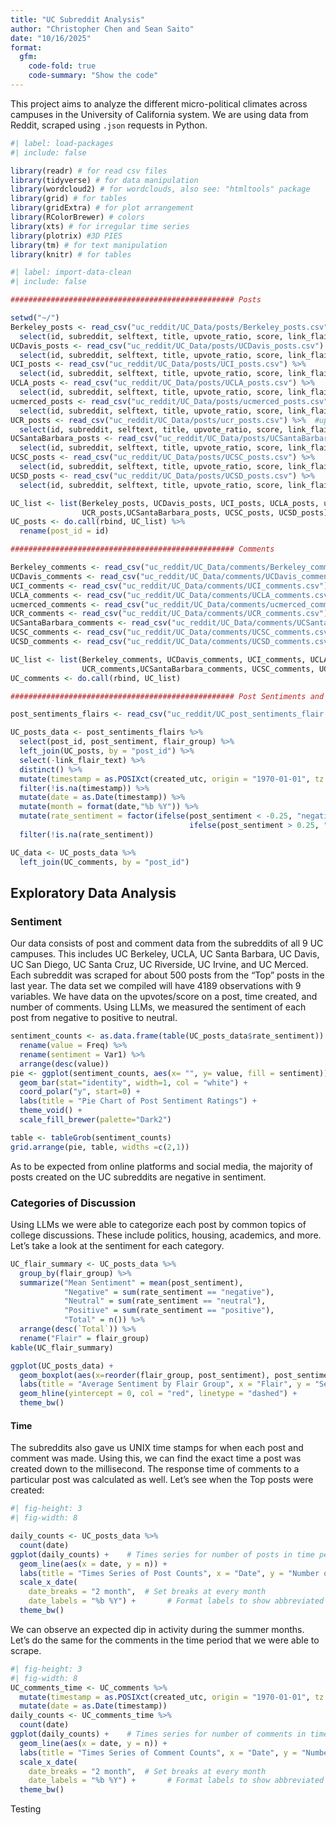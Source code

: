 ```yaml
---
title: "UC Subreddit Analysis"
author: "Christopher Chen and Sean Saito"
date: "10/16/2025"
format:
  gfm:
    code-fold: true
    code-summary: "Show the code"
---
```


This project aims to analyze the different micro-political climates across campuses in the University of California system. We are using data from Reddit, scraped using `.json` requests in Python.

```r
#| label: load-packages
#| include: false

library(readr) # for read csv files
library(tidyverse) # for data manipulation
library(wordcloud2) # for wordclouds, also see: "htmltools" package
library(grid) # for tables
library(gridExtra) # for plot arrangement
library(RColorBrewer) # colors
library(xts) # for irregular time series
library(plotrix) #3D PIES
library(tm) # for text manipulation
library(knitr) # for tables
```

```r
#| label: import-data-clean
#| include: false

################################################## Posts 

setwd("~/")
Berkeley_posts <- read_csv("uc_reddit/UC_Data/posts/Berkeley_posts.csv") %>% 
  select(id, subreddit, selftext, title, upvote_ratio, score, link_flair_text, num_comments, created_utc)
UCDavis_posts <- read_csv("uc_reddit/UC_Data/posts/UCDavis_posts.csv") %>% 
  select(id, subreddit, selftext, title, upvote_ratio, score, link_flair_text, num_comments, created_utc)
UCI_posts <- read_csv("uc_reddit/UC_Data/posts/UCI_posts.csv") %>% 
  select(id, subreddit, selftext, title, upvote_ratio, score, link_flair_text, num_comments, created_utc)
UCLA_posts <- read_csv("uc_reddit/UC_Data/posts/UCLA_posts.csv") %>% 
  select(id, subreddit, selftext, title, upvote_ratio, score, link_flair_text, num_comments, created_utc)
ucmerced_posts <- read_csv("uc_reddit/UC_Data/posts/ucmerced_posts.csv") %>% 
  select(id, subreddit, selftext, title, upvote_ratio, score, link_flair_text, num_comments, created_utc)
UCR_posts <- read_csv("uc_reddit/UC_Data/posts/ucr_posts.csv") %>%  #updated ucr posts file
  select(id, subreddit, selftext, title, upvote_ratio, score, link_flair_text, num_comments, created_utc)
UCSantaBarbara_posts <- read_csv("uc_reddit/UC_Data/posts/UCSantaBarbara_posts.csv") %>% 
  select(id, subreddit, selftext, title, upvote_ratio, score, link_flair_text, num_comments, created_utc)
UCSC_posts <- read_csv("uc_reddit/UC_Data/posts/UCSC_posts.csv") %>% 
  select(id, subreddit, selftext, title, upvote_ratio, score, link_flair_text, num_comments, created_utc)
UCSD_posts <- read_csv("uc_reddit/UC_Data/posts/UCSD_posts.csv") %>% 
  select(id, subreddit, selftext, title, upvote_ratio, score, link_flair_text, num_comments, created_utc)

UC_list <- list(Berkeley_posts, UCDavis_posts, UCI_posts, UCLA_posts, ucmerced_posts, 
                UCR_posts,UCSantaBarbara_posts, UCSC_posts, UCSD_posts)
UC_posts <- do.call(rbind, UC_list) %>% 
  rename(post_id = id)

################################################## Comments             

Berkeley_comments <- read_csv("uc_reddit/UC_Data/comments/Berkeley_comments.csv") 
UCDavis_comments <- read_csv("uc_reddit/UC_Data/comments/UCDavis_comments.csv") 
UCI_comments <- read_csv("uc_reddit/UC_Data/comments/UCI_comments.csv") 
UCLA_comments <- read_csv("uc_reddit/UC_Data/comments/UCLA_comments.csv") 
ucmerced_comments <- read_csv("uc_reddit/UC_Data/comments/ucmerced_comments.csv")
UCR_comments <- read_csv("uc_reddit/UC_Data/comments/UCR_comments.csv") 
UCSantaBarbara_comments <- read_csv("uc_reddit/UC_Data/comments/UCSantaBarbara_comments.csv") 
UCSC_comments <- read_csv("uc_reddit/UC_Data/comments/UCSC_comments.csv")
UCSD_comments <- read_csv("uc_reddit/UC_Data/comments/UCSD_comments.csv") 

UC_list <- list(Berkeley_comments, UCDavis_comments, UCI_comments, UCLA_comments, ucmerced_comments,
                UCR_comments,UCSantaBarbara_comments, UCSC_comments, UCSD_comments)
UC_comments <- do.call(rbind, UC_list)

################################################## Post Sentiments and Flairs

post_sentiments_flairs <- read_csv("uc_reddit/UC_post_sentiments_flair.csv")

UC_posts_data <- post_sentiments_flairs %>% 
  select(post_id, post_sentiment, flair_group) %>% 
  left_join(UC_posts, by = "post_id") %>% 
  select(-link_flair_text) %>% 
  distinct() %>% 
  mutate(timestamp = as.POSIXct(created_utc, origin = "1970-01-01", tz = "UTC")) %>% 
  filter(!is.na(timestamp)) %>% 
  mutate(date = as.Date(timestamp)) %>% 
  mutate(month = format(date,"%b %Y")) %>% 
  mutate(rate_sentiment = factor(ifelse(post_sentiment < -0.25, "negative", 
                                        ifelse(post_sentiment > 0.25, "positive", "neutral")))) %>% 
  filter(!is.na(rate_sentiment))

UC_data <- UC_posts_data %>% 
  left_join(UC_comments, by = "post_id")
```

## Exploratory Data Analysis

### Sentiment

Our data consists of post and comment data from the subreddits of all 9 UC campuses. This includes UC Berkeley, UCLA, UC Santa Barbara, UC Davis, UC San Diego, UC Santa Cruz, UC Riverside, UC Irvine, and UC Merced. Each subreddit was scraped for about 500 posts from the "Top" posts in the last year. The data set we compiled will have 4189 observations with 9 variables. We have data on the upvotes/score on a post, time created, and number of comments. Using LLMs, we measured the sentiment of each post from negative to positive to neutral.

```r

sentiment_counts <- as.data.frame(table(UC_posts_data$rate_sentiment)) %>% 
  rename(value = Freq) %>% 
  rename(sentiment = Var1) %>% 
  arrange(desc(value))
pie <- ggplot(sentiment_counts, aes(x= "", y= value, fill = sentiment)) +  # SENTIMENT PIE
  geom_bar(stat="identity", width=1, col = "white") +
  coord_polar("y", start=0) +
  labs(title = "Pie Chart of Post Sentiment Ratings") +
  theme_void() +
  scale_fill_brewer(palette="Dark2") 

table <- tableGrob(sentiment_counts)
grid.arrange(pie, table, widths =c(2,1))
```

As to be expected from online platforms and social media, the majority of posts created on the UC subreddits are negative in sentiment.

### Categories of Discussion

Using LLMs we were able to categorize each post by common topics of college discussions. These include politics, housing, academics, and more. Let's take a look at the sentiment for each category.

```r
UC_flair_summary <- UC_posts_data %>% 
  group_by(flair_group) %>% 
  summarize("Mean Sentiment" = mean(post_sentiment), 
            "Negative" = sum(rate_sentiment == "negative"),
            "Neutral" = sum(rate_sentiment == "neutral"),
            "Positive" = sum(rate_sentiment == "positive"),
            "Total" = n()) %>% 
  arrange(desc(`Total`)) %>% 
  rename("Flair" = flair_group)
kable(UC_flair_summary)
```

```r
ggplot(UC_posts_data) +
  geom_boxplot(aes(x=reorder(flair_group, post_sentiment), post_sentiment, fill = flair_group)) + # sentiment by flair
  labs(title = "Average Sentiment by Flair Group", x = "Flair", y = "Sentiment") +
  geom_hline(yintercept = 0, col = "red", linetype = "dashed") +
  theme_bw()
```

#### Time

The subreddits also gave us UNIX time stamps for when each post and comment was made. Using this, we can find the exact time a post was created down to the millisecond. The response time of comments to a particular post was calculated as well. Let's see when the Top posts were created:

```r
#| fig-height: 3
#| fig-width: 8

daily_counts <- UC_posts_data %>%
  count(date)
ggplot(daily_counts) +    # Times series for number of posts in time period
  geom_line(aes(x = date, y = n)) +
  labs(title = "Times Series of Post Counts", x = "Date", y = "Number of Posts") +
  scale_x_date(
    date_breaks = "2 month",  # Set breaks at every month
    date_labels = "%b %Y") +       # Format labels to show abbreviated month names (e.g., Jan, Feb)
  theme_bw()
```

We can observe an expected dip in activity during the summer months. Let's do the same for the comments in the time period that we were able to scrape.

```r
#| fig-height: 3
#| fig-width: 8
UC_comments_time <- UC_comments %>% 
  mutate(timestamp = as.POSIXct(created_utc, origin = "1970-01-01", tz = "UTC")) %>% 
  mutate(date = as.Date(timestamp))
daily_counts <- UC_comments_time %>% 
  count(date)
ggplot(daily_counts) +    # Times series for number of comments in time period (that were able to be scraped)
  geom_line(aes(x = date, y = n)) +
  labs(title = "Times Series of Comment Counts", x = "Date", y = "Number of Comments") +
  scale_x_date(
    date_breaks = "2 month",  # Set breaks at every month
    date_labels = "%b %Y") +       # Format labels to show abbreviated month names (e.g., Jan, Feb)
  theme_bw()
```

Testing
